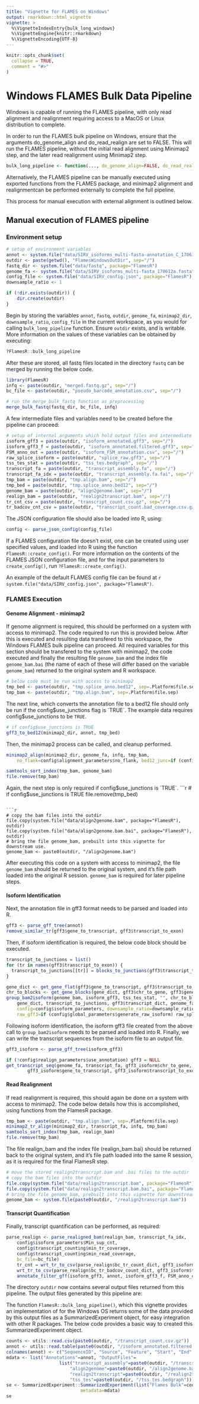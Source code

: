 ```yaml
---
title: "Vignette for FLAMES on Windows"
output: rmarkdown::html_vignette
vignette: >
  %\VignetteIndexEntry{bulk_long_windows}
  %\VignetteEngine{knitr::rmarkdown}
  %\VignetteEncoding{UTF-8}
---
```


```r
knitr::opts_chunk$set(
  collapse = TRUE,
  comment = "#>"
)
```

# Windows FLAMES Bulk Data Pipeline
Windows is capable of running the FLAMES pipeline, with only read alignment and realignment requiring access to a MacOS or Linux distribution to complete.

In order to run the FLAMES bulk pipeline on Windows, ensure that the arguments do_genome_align and do_read_realign are set to FALSE. This will run the FLAMES pipeline, without the initial read alignment using Minimap2 step, and the later read realignment using Minimap2 step.
```r
bulk_long_pipeline <- function(..., do_genome_align=FALSE, do_read_realign=FALSE) {
```

Alternatively, the FLAMES pipeline can be manually executed using exported functions from the FLAMES package, and minimap2 alignment and realignmentcan be performed externally to complete the full pipeline.

This process for manual execution with external alignment is outlined below.

## Manual execution of FLAMES pipeline


### Environment setup
```r
# setup of environment variables
annot <- system.file("data/SIRV_isoforms_multi-fasta-annotation_C_170612a.gtf", package="FlamesR")
outdir <- paste(getwd(), "FlamesWindowsOutDir", sep="/")
fastq_dir <- system.file("data/fastq", package="FlamesR")
genome_fa <- system.file("data/SIRV_isoforms_multi-fasta_170612a.fasta", package="FlamesR")
config_file <- system.file("data/SIRV_config.json", package="FlamesR")
downsample_ratio <- 1

if (!dir.exists(outdir)) {
    dir.create(outdir)
}
```
Begin by storing the variables `annot`, `fastq`, `outdir`, `genome_fa`, `minimap2_dir`, `downsample_ratio`, `config_file` in the current workspace, as you would for calling `bulk_long_pipeline` function. Ensure `outdir` exists, and is writable. More information on the values of these variables can be obtained by executing:
```r
?FlamesR::bulk_long_pipeline
```

After these are stored, all fastq files located in the directory `fastq` can be merged by running the below code.
```r
library(FlamesR)
infq <- paste(outdir, "merged.fastq.gz", sep="/")
bc_file <- paste(outdir, "pseudo_barcode_annotation.csv", sep="/")

# run the merge_bulk_fastq function as preprocessing
merge_bulk_fastq(fastq_dir, bc_file, infq)
```

A few intermediate files and variables need to be created before the pipeline can proceed:
```r
# setup of internal arguments which hold output files and intermediate files
isoform_gff3 = paste(outdir, "isoform_annotated.gff3", sep="/")
isoform_gff3_f = paste(outdir, "isoform_annotated.filtered.gff3", sep="/")
FSM_anno_out = paste(outdir, "isoform_FSM_annotation.csv", sep="/")
raw_splice_isoform = paste(outdir, "splice_raw.gff3", sep="/")
tss_tes_stat = paste(outdir, "tss_tes.bedgraph", sep="/")
transcript_fa = paste(outdir, "transcript_assembly.fa", sep="/")
transcript_fa_idx = paste(outdir, "transcript_assembly.fa.fai", sep="/")
tmp_bam = paste(outdir, "tmp.align.bam", sep="/")
tmp_bed = paste(outdir, "tmp.splice_anno.bed12", sep="/")
genome_bam = paste(outdir, "align2genome.bam", sep="/")
realign_bam = paste(outdir, "realign2transcript.bam", sep="/")
tr_cnt_csv = paste(outdir, "transcript_count.csv.gz", sep="/")
tr_badcov_cnt_csv = paste(outdir, "transcript_count.bad_coverage.csv.gz", sep="/")
```
The JSON configuration file should also be loaded into R, using: 
```r
config <- parse_json_config(config_file)
```
If a FLAMES configuration file doesn't exist, one can be created using user specified values, and loaded into R using the function `FlamesR::create_config()`. For more information on the contents of the FLAMES JSON configuration file, and for the input parameters to `create_config()`, run `?FlamesR::create_config()`.

An example of the default FLAMES config file can be found at `r system.file("data/SIRV_config.json", package="FlamesR")`.


### FLAMES Execution


#### Genome Alignment - minimap2
If genome alignment is required, this should be performed on a system with access to minimap2. The code required to run this is provided below. After this is executed and resulting data transfered to this workspace, the Windows FLAMES bulk pipeline can proceed. All required variables for this section should be transfered to the system with minimap2, the code executed and finally the resulting file `genome_bam` and the index file `genome_bam.bai` (the name of each of these will differ based on the variable `genome_bam`) returned to the original system and R workspace.
```r
# below code must be run with access to minimap2
tmp_bed <- paste(outdir, "tmp.splice_anno.bed12", sep=.Platform$file.sep)
tmp_bam <- paste(outdir, "tmp.align.bam", sep=.Platform$file.sep)
```
The next line, which converts the annotation file to a bed12 file should only be run if the config$use_junctions flag is `TRUE`. The example data requires config$use_junctions to be `TRUE`.
```r
# if config$use_junctions is TRUE
gff3_to_bed12(minimap2_dir, annot, tmp_bed)
```
Then, the minimap2 process can be called, and cleanup performed.
```r
minimap2_align(minimap2_dir, genome_fa, infq, tmp_bam,
    no_flank=config$alignment_parameters$no_flank, bed12_junc=if (config$alignment_parameters$use_junctions) tmp_bed else NULL)

samtools_sort_index(tmp_bam, genome_bam)
file.remove(tmp_bam)
```
Again, the next step is only required if config$use_junctions is `TRUE`.
```r
# if config$use_junctions is TRUE
file.remove(tmp_bed)
```

```r
# copy the bam files into the outdir
file.copy(system.file("data/align2genome.bam", package="FlamesR"), outdir)
file.copy(system.file("data/align2genome.bam.bai", package="FlamesR"), outdir)
# bring the file genome_bam, prebuilt into this vignette for downstream use.
genome_bam <- paste0(outdir, "/align2genome.bam")
```
After executing this code on a system with access to minimap2, the file `genome_bam` should be returned to the original system, and it's file path loaded into the original R session. `genome_bam` is required for later pipeline steps.

#### Isoform Identification
Next, the annotation file in gff3 format needs to be parsed and loaded into R.
```r
gff3 <- parse_gff_tree(annot)
remove_similar_tr(gff3$gene_to_transcript, gff3$transcript_to_exon)
```
Then, if isoform identification is required, the below code block should be executed.
```r
transcript_to_junctions = list()
for (tr in names(gff3$transcript_to_exon)) {
  transcript_to_junctions[[tr]] = blocks_to_junctions(gff3$transcript_to_exon[[tr]])
}

gene_dict <- get_gene_flat(gff3$gene_to_transcript, gff3$transcript_to_exon)
chr_to_blocks <- get_gene_blocks(gene_dict, gff3$chr_to_gene, gff3$gene_to_transcript)
group_bam2isoform(genome_bam, isoform_gff3, tss_tes_stat, "", chr_to_blocks,
    gene_dict, transcript_to_junctions, gff3$transcript_dict, genome_fa,
    config=config$isoform_parameters, downsample_ratio=downsample_ratio,
    raw_gff3=if (config$global_parameters$generate_raw_isoform) raw_splice_isoform else NULL)
```
Following isoform identification, the isoform gff3 file created from the above call to `group_bam2isoform` needs to be parsed and loaded into R. Finally, we can write the transcript sequences from the isoform file to an output file.
```r
gff3_isoform <- parse_gff_tree(isoform_gff3)

if (!config$realign_parameters$use_annotation) gff3 = NULL
get_transcript_seq(genome_fa, transcript_fa, gff3_isoform$chr_to_gene, gff3_isoform$transcript_dict,
        gff3_isoform$gene_to_transcript, gff3_isoform$transcript_to_exon, ref_dict=gff3)
```


#### Read Realignment
If read realignment is required, this should again be done on a system with access to minimap2. The code below details how this is accomplished, using functions from the FlamesR package.
```r
tmp_bam <- paste(outdir, "tmp.align.bam", sep=.Platform$file.sep)
minimap2_tr_align(minimap2_dir, transcript_fa, infq, tmp_bam)
samtools_sort_index(tmp_bam, realign_bam)
file.remove(tmp_bam)
```
The file realign_bam and the index file (realign_bam.bai) should be returned back to the original system, and it's file path loaded into the same R session, as it is required for the final FlamesR step.

```r
# move the stored realign2transcript.bam and .bai files to the outdir
# copy the bam files into the outdir
file.copy(system.file("data/realign2transcript.bam", package="FlamesR"), outdir)
file.copy(system.file("data/realign2transcript.bam.bai", package="FlamesR"), outdir)
# bring the file genome_bam, prebuilt into this vignette for downstream use.
genome_bam <- system.file(paste0(outdir, "/realign2transcript.bam"))
```
#### Transcript Quantification
Finally, transcript quantification can be performed, as required:
```r
parse_realign <- parse_realigned_bam(realign_bam, transcript_fa_idx,
    config$isoform_parameters$Min_sup_cnt,
    config$transcript_counting$min_tr_coverage,
    config$transcript_counting$min_read_coverage,
    bc_file=bc_file)
    tr_cnt = wrt_tr_to_csv(parse_realign$bc_tr_count_dict, gff3_isoform$transcript_dict, tr_cnt_csv, gff3$transcript_dict, config$global_parameters$has_UMI)
    wrt_tr_to_csv(parse_realign$bc_tr_badcov_count_dict, gff3_isoform$transcript_dict, tr_badcov_cnt_csv, gff3$transcript_dict, config$global_parameters$has_UMI)
    annotate_filter_gff(isoform_gff3, annot, isoform_gff3_f, FSM_anno_out, tr_cnt, config$isoform_parameters$Min_sup_cnt)
```
The directory `outdir` now contains several output files returned from this pipeline. The output files generated by this pipeline are:
\itemize{
  \item{transcript_count.csv.gz}{ - a transcript count matrix (also contained in the SummarizedExperiment)}
  \item{isoform_annotated.filtered.gff3}{ - isoforms in gff3 format (also contained in the SummarizedExperiment)}
  \item{transcript_assembly.fa}{ - transcript sequence from the isoforms}
  \item{align2genome.bam}{ - sorted BAM file with reads aligned to genome}
  \item{realign2transcript.bam}{ - sorted realigned BAM file using the transcript_assembly.fa as reference}
  \item{tss_tes.bedgraph}{ - TSS TES enrichment for all reads (for QC)}
 }
 
 
 The function `FlamesR::bulk_long_pipeline()`, which this vignette provides an implementation of for the Windows OS returns some of the data provided by this output files as a SummarizedExperiment object, for easy integration with other R packages. The below code provides a basic way to created this SummarizedExperiment object.
```r
counts <- utils::read.csv(paste0(outdir, "/transcript_count.csv.gz"))
annot <- utils::read.table(paste0(outdir, "/isoform_annotated.filtered.gff3"))
colnames(annot) <- c("SequenceID", "Source", "Feature", "Start", "End", "Score", "Strand", "Phase", "Attributes")
mdata <- list("Annotations"=annot, "OutputFiles"=
                    list("transcript_assembly"=paste0(outdir, "/transcript_assembly.fa"),
                        "align2genome"=paste0(outdir, "/align2genome.bam"),
                        "realign2transcript"=paste0(outdir, "/realign2transcript.bam"),
                        "tss_tes"=paste0(outdir, "/tss_tes.bedgraph")))
se <- SummarizedExperiment::SummarizedExperiment(list("Flames Bulk"=counts),
                            metadata=mdata)
se
```
